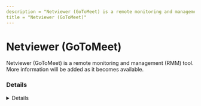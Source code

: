 ```yaml
---
description = "Netviewer (GoToMeet) is a remote monitoring and management (RMM) tool. More information will be added as it becomes available."
title = "Netviewer (GoToMeet)"
---
```




# Netviewer (GoToMeet)

Netviewer (GoToMeet) is a remote monitoring and management (RMM) tool. More information will be added as it becomes available.

### Details
<Details author={""}
         category={""}
         created={""}
         website={""}
         lastModified={"2/9/2024"}
         privileges={""}
         free={ "" }
         verification={""}
/>

#### Installation Paths
<Card code={ ["nvClient.exe", "netviewer.exe"] }/>





### Forensic Artifacts








### Detections
- Detects potential processes activity of Netviewer (GoToMeet) RMM tool
  - [Sigma Rule](https://github.com/magicsword-io/LOLRMM/blob/main/detections/sigma/netviewer__gotomeet__processes_sigma.yml)

### References
- [Obsolute - found copy here: https://www.enviolet.com/en/service/online-consultant.html](Obsolute - found copy here: https://www.enviolet.com/en/service/online-consultant.html)

